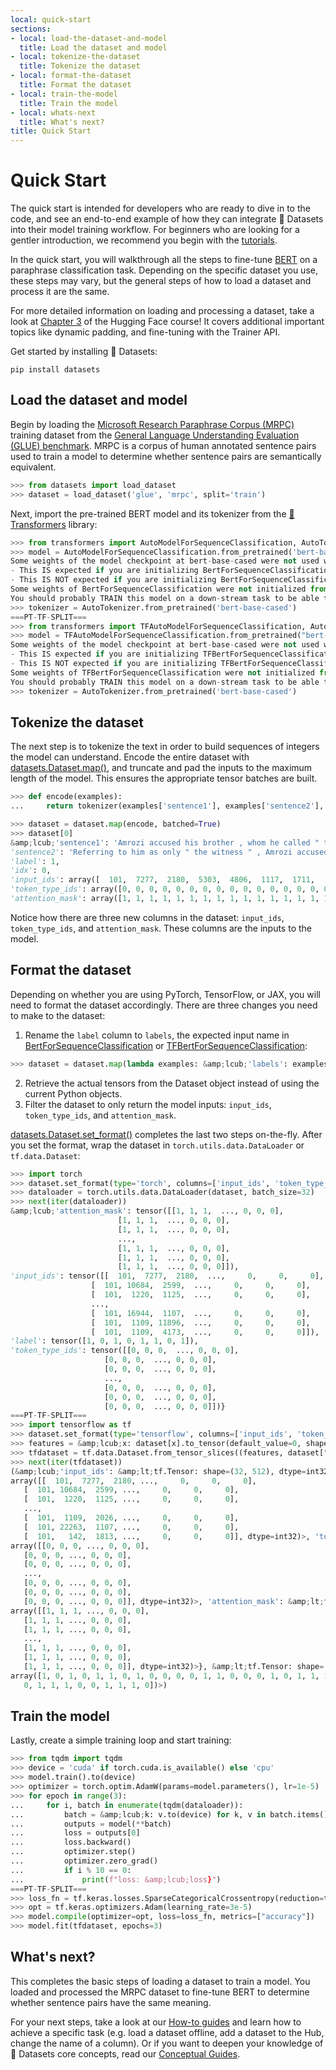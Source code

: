 ```yaml
---
local: quick-start
sections:
- local: load-the-dataset-and-model
  title: Load the dataset and model
- local: tokenize-the-dataset
  title: Tokenize the dataset
- local: format-the-dataset
  title: Format the dataset
- local: train-the-model
  title: Train the model
- local: whats-next
  title: What's next?
title: Quick Start
---
```

<script>
</script>
<h1 id="quick-start">Quick Start</h1>

The quick start is intended for developers who are ready to dive in to the code, and see an end-to-end example of how they can integrate 🤗 Datasets into their model training workflow. For beginners who are looking for a gentler introduction, we recommend you begin with the [tutorials](./tutorial).

In the quick start, you will walkthrough all the steps to fine-tune [BERT](https://huggingface.co/bert-base-cased) on a paraphrase classification task. Depending on the specific dataset you use, these steps may vary, but the general steps of how to load a dataset and process it are the same.

<Tip>

For more detailed information on loading and processing a dataset, take a look at [Chapter 3](https://huggingface.co/course/chapter3/1?fw=pt) of the Hugging Face course! It covers additional important topics like dynamic padding, and fine-tuning with the Trainer API.

</Tip>

Get started by installing 🤗 Datasets:

```
pip install datasets
```

<h2 id="load-the-dataset-and-model">Load the dataset and model</h2>

Begin by loading the [Microsoft Research Paraphrase Corpus (MRPC)](https://huggingface.co/datasets/viewer/?dataset=glue&config=mrpc) training dataset from the [General Language Understanding Evaluation (GLUE) benchmark](https://huggingface.co/datasets/glue). MRPC is a corpus of human annotated sentence pairs used to train a model to determine whether sentence pairs are semantically equivalent.

```py
>>> from datasets import load_dataset
>>> dataset = load_dataset('glue', 'mrpc', split='train')
```

Next, import the pre-trained BERT model and its tokenizer from the [🤗 Transformers](https://huggingface.co/transformers/) library:

```py
>>> from transformers import AutoModelForSequenceClassification, AutoTokenizer
>>> model = AutoModelForSequenceClassification.from_pretrained('bert-base-cased')
Some weights of the model checkpoint at bert-base-cased were not used when initializing BertForSequenceClassification: ['cls.predictions.bias', 'cls.predictions.transform.dense.weight', 'cls.predictions.transform.dense.bias', 'cls.predictions.decoder.weight', 'cls.seq_relationship.weight', 'cls.seq_relationship.bias', 'cls.predictions.transform.LayerNorm.weight', 'cls.predictions.transform.LayerNorm.bias']
- This IS expected if you are initializing BertForSequenceClassification from the checkpoint of a model trained on another task or with another architecture (e.g. initializing a BertForSequenceClassification model from a BertForPretraining model).
- This IS NOT expected if you are initializing BertForSequenceClassification from the checkpoint of a model that you expect to be exactly identical (initializing a BertForSequenceClassification model from a BertForSequenceClassification model).
Some weights of BertForSequenceClassification were not initialized from the model checkpoint at bert-base-cased and are newly initialized: ['classifier.weight', 'classifier.bias']
You should probably TRAIN this model on a down-stream task to be able to use it for predictions and inference.
>>> tokenizer = AutoTokenizer.from_pretrained('bert-base-cased')
===PT-TF-SPLIT===
>>> from transformers import TFAutoModelForSequenceClassification, AutoTokenizer
>>> model = TFAutoModelForSequenceClassification.from_pretrained("bert-base-cased")
Some weights of the model checkpoint at bert-base-cased were not used when initializing TFBertForSequenceClassification: ['nsp___cls', 'mlm___cls']
- This IS expected if you are initializing TFBertForSequenceClassification from the checkpoint of a model trained on another task or with another architecture (e.g. initializing a BertForSequenceClassification model from a BertForPretraining model).
- This IS NOT expected if you are initializing TFBertForSequenceClassification from the checkpoint of a model that you expect to be exactly identical (initializing a BertForSequenceClassification model from a BertForSequenceClassification model).
Some weights of TFBertForSequenceClassification were not initialized from the model checkpoint at bert-base-cased and are newly initialized: ['dropout_37', 'classifier']
You should probably TRAIN this model on a down-stream task to be able to use it for predictions and inference.
>>> tokenizer = AutoTokenizer.from_pretrained('bert-base-cased')
```

<h2 id="tokenize-the-dataset">Tokenize the dataset</h2>

The next step is to tokenize the text in order to build sequences of integers the model can understand. Encode the entire dataset with [datasets.Dataset.map()](/docs/datasets/master/en/package_reference/main_classes#datasets.Dataset.map), and truncate and pad the inputs to the maximum length of the model. This ensures the appropriate tensor batches are built.

```py
>>> def encode(examples):
...     return tokenizer(examples['sentence1'], examples['sentence2'], truncation=True, padding='max_length')

>>> dataset = dataset.map(encode, batched=True)
>>> dataset[0]
&amp;lcub;'sentence1': 'Amrozi accused his brother , whom he called " the witness " , of deliberately distorting his evidence .',
'sentence2': 'Referring to him as only " the witness " , Amrozi accused his brother of deliberately distorting his evidence .',
'label': 1,
'idx': 0,
'input_ids': array([  101,  7277,  2180,  5303,  4806,  1117,  1711,   117,  2292, 1119,  1270,   107,  1103,  7737,   107,   117,  1104,  9938, 4267, 12223, 21811,  1117,  2554,   119,   102, 11336,  6732, 3384,  1106,  1140,  1112,  1178,   107,  1103,  7737,   107, 117,  7277,  2180,  5303,  4806,  1117,  1711,  1104,  9938, 4267, 12223, 21811,  1117,  2554,   119,   102]),
'token_type_ids': array([0, 0, 0, 0, 0, 0, 0, 0, 0, 0, 0, 0, 0, 0, 0, 0, 0, 0, 0, 0, 0, 0, 0, 0, 0, 1, 1, 1, 1, 1, 1, 1, 1, 1, 1, 1, 1, 1, 1, 1, 1, 1, 1, 1, 1, 1, 1, 1, 1, 1, 1, 1]),
'attention_mask': array([1, 1, 1, 1, 1, 1, 1, 1, 1, 1, 1, 1, 1, 1, 1, 1, 1, 1, 1, 1, 1, 1, 1, 1, 1, 1, 1, 1, 1, 1, 1, 1, 1, 1, 1, 1, 1, 1, 1, 1, 1, 1, 1, 1, 1, 1, 1, 1, 1, 1, 1, 1])}
```

Notice how there are three new columns in the dataset: `input_ids`, `token_type_ids`, and `attention_mask`. These columns are the inputs to the model.

<h2 id="format-the-dataset">Format the dataset</h2>

Depending on whether you are using PyTorch, TensorFlow, or JAX, you will need to format the dataset accordingly. There are three changes you need to make to the dataset:

1. Rename the `label` column to `labels`, the expected input name in [BertForSequenceClassification](https://huggingface.co/transformers/model_doc/bert#transformers.BertForSequenceClassification.forward) or [TFBertForSequenceClassification](https://huggingface.co/transformers/model_doc/bert#tfbertforsequenceclassification):

```py
>>> dataset = dataset.map(lambda examples: &amp;lcub;'labels': examples['label']}, batched=True)
```

2. Retrieve the actual tensors from the Dataset object instead of using the current Python objects.
3. Filter the dataset to only return the model inputs: `input_ids`, `token_type_ids`, and `attention_mask`.

[datasets.Dataset.set_format()](/docs/datasets/master/en/package_reference/main_classes#datasets.Dataset.set_format) completes the last two steps on-the-fly. After you set the format, wrap the dataset in `torch.utils.data.DataLoader` or `tf.data.Dataset`:


```py
>>> import torch
>>> dataset.set_format(type='torch', columns=['input_ids', 'token_type_ids', 'attention_mask', 'labels'])
>>> dataloader = torch.utils.data.DataLoader(dataset, batch_size=32)
>>> next(iter(dataloader))
&amp;lcub;'attention_mask': tensor([[1, 1, 1,  ..., 0, 0, 0],
                        [1, 1, 1,  ..., 0, 0, 0],
                        [1, 1, 1,  ..., 0, 0, 0],
                        ...,
                        [1, 1, 1,  ..., 0, 0, 0],
                        [1, 1, 1,  ..., 0, 0, 0],
                        [1, 1, 1,  ..., 0, 0, 0]]),
'input_ids': tensor([[  101,  7277,  2180,  ...,     0,     0,     0],
                  [  101, 10684,  2599,  ...,     0,     0,     0],
                  [  101,  1220,  1125,  ...,     0,     0,     0],
                  ...,
                  [  101, 16944,  1107,  ...,     0,     0,     0],
                  [  101,  1109, 11896,  ...,     0,     0,     0],
                  [  101,  1109,  4173,  ...,     0,     0,     0]]),
'label': tensor([1, 0, 1, 0, 1, 1, 0, 1]),
'token_type_ids': tensor([[0, 0, 0,  ..., 0, 0, 0],
                     [0, 0, 0,  ..., 0, 0, 0],
                     [0, 0, 0,  ..., 0, 0, 0],
                     ...,
                     [0, 0, 0,  ..., 0, 0, 0],
                     [0, 0, 0,  ..., 0, 0, 0],
                     [0, 0, 0,  ..., 0, 0, 0]])}
===PT-TF-SPLIT===
>>> import tensorflow as tf
>>> dataset.set_format(type='tensorflow', columns=['input_ids', 'token_type_ids', 'attention_mask', 'labels'])
>>> features = &amp;lcub;x: dataset[x].to_tensor(default_value=0, shape=[None, tokenizer.model_max_length]) for x in ['input_ids', 'token_type_ids', 'attention_mask']}
>>> tfdataset = tf.data.Dataset.from_tensor_slices((features, dataset["labels"])).batch(32)
>>> next(iter(tfdataset))
(&amp;lcub;'input_ids': &amp;lt;tf.Tensor: shape=(32, 512), dtype=int32, numpy=
array([[  101,  7277,  2180, ...,     0,     0,     0],
   [  101, 10684,  2599, ...,     0,     0,     0],
   [  101,  1220,  1125, ...,     0,     0,     0],
   ...,
   [  101,  1109,  2026, ...,     0,     0,     0],
   [  101, 22263,  1107, ...,     0,     0,     0],
   [  101,   142,  1813, ...,     0,     0,     0]], dtype=int32)>, 'token_type_ids': &amp;lt;tf.Tensor: shape=(32, 512), dtype=int32, numpy=
array([[0, 0, 0, ..., 0, 0, 0],
   [0, 0, 0, ..., 0, 0, 0],
   [0, 0, 0, ..., 0, 0, 0],
   ...,
   [0, 0, 0, ..., 0, 0, 0],
   [0, 0, 0, ..., 0, 0, 0],
   [0, 0, 0, ..., 0, 0, 0]], dtype=int32)>, 'attention_mask': &amp;lt;tf.Tensor: shape=(32, 512), dtype=int32, numpy=
array([[1, 1, 1, ..., 0, 0, 0],
   [1, 1, 1, ..., 0, 0, 0],
   [1, 1, 1, ..., 0, 0, 0],
   ...,
   [1, 1, 1, ..., 0, 0, 0],
   [1, 1, 1, ..., 0, 0, 0],
   [1, 1, 1, ..., 0, 0, 0]], dtype=int32)>}, &amp;lt;tf.Tensor: shape=(32,), dtype=int64, numpy=
array([1, 0, 1, 0, 1, 1, 0, 1, 0, 0, 0, 0, 1, 1, 0, 0, 0, 1, 0, 1, 1, 1,
   0, 1, 1, 1, 0, 0, 1, 1, 1, 0])>)
```

<h2 id="train-the-model">Train the model</h2>

Lastly, create a simple training loop and start training:

```py
>>> from tqdm import tqdm
>>> device = 'cuda' if torch.cuda.is_available() else 'cpu' 
>>> model.train().to(device)
>>> optimizer = torch.optim.AdamW(params=model.parameters(), lr=1e-5)
>>> for epoch in range(3):
...     for i, batch in enumerate(tqdm(dataloader)):
...         batch = &amp;lcub;k: v.to(device) for k, v in batch.items()}
...         outputs = model(**batch)
...         loss = outputs[0]
...         loss.backward()
...         optimizer.step()
...         optimizer.zero_grad()
...         if i % 10 == 0:
...             print(f"loss: &amp;lcub;loss}")
===PT-TF-SPLIT===
>>> loss_fn = tf.keras.losses.SparseCategoricalCrossentropy(reduction=tf.keras.losses.Reduction.NONE, from_logits=True)
>>> opt = tf.keras.optimizers.Adam(learning_rate=3e-5)
>>> model.compile(optimizer=opt, loss=loss_fn, metrics=["accuracy"])
>>> model.fit(tfdataset, epochs=3)
```

<h2 id="whats-next">What's next?</h2>

This completes the basic steps of loading a dataset to train a model. You loaded and processed the MRPC dataset to fine-tune BERT to determine whether sentence pairs have the same meaning.

For your next steps, take a look at our [How-to guides](./how_to) and learn how to achieve a specific task (e.g. load a dataset offline, add a dataset to the Hub, change the name of a column). Or if you want to deepen your knowledge of 🤗 Datasets core concepts, read our [Conceptual Guides](./about_arrow).